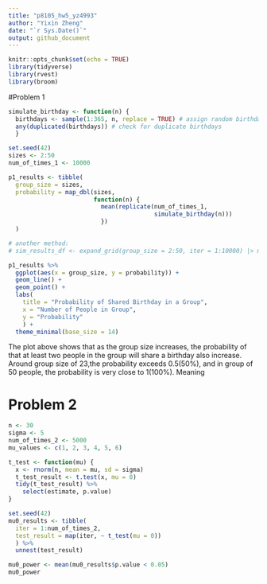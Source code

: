 ```yaml
---
title: "p8105_hw5_yz4993"
author: "Yixin Zheng"
date: "`r Sys.Date()`"
output: github_document
---
```


```r
knitr::opts_chunk$set(echo = TRUE)
library(tidyverse)
library(rvest)
library(broom)
```

#Problem 1
```r
simulate_birthday <- function(n) {
  birthdays <- sample(1:365, n, replace = TRUE) # assign random birthdays
  any(duplicated(birthdays)) # check for duplicate birthdays
  }
```

```r
set.seed(42)
sizes <- 2:50
num_of_times_1 <- 10000
```

```r
p1_results <- tibble(
  group_size = sizes,
  probability = map_dbl(sizes, 
                        function(n) {
                          mean(replicate(num_of_times_1,
                                         simulate_birthday(n)))
                          })
  )

# another method:
# sim_results_df <- expand_grid(group_size = 2:50, iter = 1:10000) |> mutate(has_shared_birthday = map_lgl(group_size, simulate_birthday)) |> group_by(group_size) |> summarize(probability = mean(has_shared_birthday), .groups = "drop")
```

```r
p1_results %>%
  ggplot(aes(x = group_size, y = probability)) +
  geom_line() +
  geom_point() +
  labs(
    title = "Probability of Shared Birthday in a Group",
    x = "Number of People in Group",
    y = "Probability"
    ) +
  theme_minimal(base_size = 14)
```

The plot above shows that as the group size increases, the probability of that at least two people in the group will share a birthday also increase. Around group size of 23,the probability exceeds 0.5(50%), and in group of 50 people, the probability is very close to 1(100%). Meaning

# Problem 2
```r
n <- 30
sigma <- 5
num_of_times_2 <- 5000
mu_values <- c(1, 2, 3, 4, 5, 6)
```

```r
t_test <- function(mu) {
  x <- rnorm(n, mean = mu, sd = sigma)
  t_test_result <- t.test(x, mu = 0)
  tidy(t_test_result) %>% 
    select(estimate, p.value)
}
```

```r
set.seed(42)
mu0_results <- tibble(
  iter = 1:num_of_times_2,
  test_result = map(iter, ~ t_test(mu = 0))
  ) %>%
  unnest(test_result)
```

```r
mu0_power <- mean(mu0_results$p.value < 0.05)
mu0_power
```
